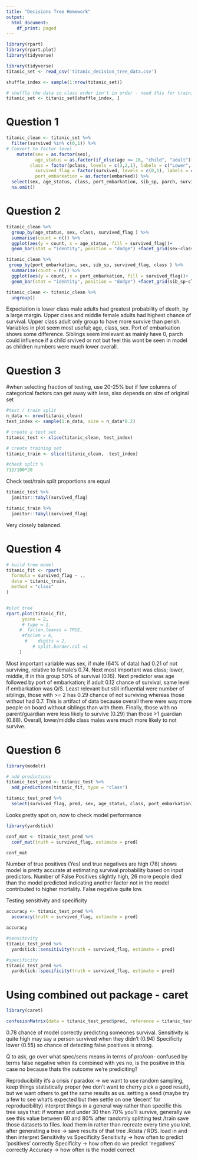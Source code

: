 ```yaml
---
title: "Decisions Tree Homework"
output:
  html_document:
    df_print: paged
---
```


```r
library(rpart)
library(rpart.plot)
library(tidyverse)

library(tidyverse)
titanic_set <- read_csv('titanic_decision_tree_data.csv')

shuffle_index <- sample(1:nrow(titanic_set))

# shuffle the data so class order isn't in order - need this for training/testing split later on 
titanic_set <- titanic_set[shuffle_index, ]
```

# Question 1

```r
titanic_clean <- titanic_set %>%
  filter(survived %in% c(0,1)) %>%
# Convert to factor level
    mutate(sex = as.factor(sex), 
           age_status = as.factor(if_else(age <= 16, "child", "adult")),
         class = factor(pclass, levels = c(3,2,1), labels = c("Lower", "Middle", "Upper")), 
           survived_flag = factor(survived, levels = c(0,1), labels = c("No", "Yes")), 
           port_embarkation = as.factor(embarked)) %>%
  select(sex, age_status, class, port_embarkation, sib_sp, parch, survived_flag) %>%
  na.omit()
```


# Question 2

```r
titanic_clean %>% 
  group_by(age_status, sex, class, survived_flag ) %>% 
  summarise(count = n()) %>% 
  ggplot(aes(y = count, x = age_status, fill = survived_flag))+
  geom_bar(stat = "identity", position = "dodge") +facet_grid(sex~class)
```

```r
titanic_clean %>%
 group_by(port_embarkation, sex, sib_sp, survived_flag, class ) %>% 
  summarise(count = n()) %>% 
  ggplot(aes(y = count, x = port_embarkation, fill = survived_flag))+
  geom_bar(stat = "identity", position = "dodge") +facet_grid(sib_sp~class)
```

```r
titanic_clean <- titanic_clean %>% 
  ungroup()
```



Expectation is lower class male adults had greatest probability of death, by a large margin. Upper class and middle female adults had highest chance of survival. Upper class adult only group to have more survive than perish. Variables in plot seem most useful; age, class, sex. Port of embarkation shows some difference. Siblings seem irrelevant as mainly have 0, parch could influence if a child srvived or not but feel this wont be seen in model as children numbers were much lower overall. 

# Question 3 
#when selecting fraction of testing, use 20-25% but if few columns of categorical factors can get away with less, also depends on size of original set

```r
#test / train split
n_data <- nrow(titanic_clean)
test_index <- sample(1:n_data, size = n_data*0.2)

# create a test set
titanic_test <- slice(titanic_clean, test_index)

# create training set
titanic_train <- slice(titanic_clean, -test_index)

#check split %
712/100*20
```
Check test/train split proportions are equal
```r
titanic_test %>% 
  janitor::tabyl(survived_flag)
```
```r
titanic_train %>% 
  janitor::tabyl(survived_flag)
```
Very closely balanced. 

# Question 4 

```r
# build tree model
titanic_fit <- rpart(
  formula = survived_flag ~ .,
  data = titanic_train,
  method = "class"
)


#plot tree
rpart.plot(titanic_fit,
      yesno = 2, 
      # type = 2, 
     #  fallen.leaves = TRUE,
      #faclen = 6,
       #    digits = 2, 
          # split.border.col =1
     )


```

Most important variable was sex, if male (64% of data) had  0.21 of not surviving, relative to female's 0.74. Next most important was class; lower, middle, if in this group 50% of survival (0.16). Next predictor was age followed by port of embarkation; if adult 0.12 chance of survival, same level if embarkation was Q/S. Least relevant but still influential were number of siblings, those with >= 2 has 0.29 chance of not surviving whereas those without had 0.7. This is artifact of data because overall there were way more people on board without siblings than with them. Finally, those with no parent/guardian were less likely to survive (0.29) than those >1 guardian (0.88). Overall, lower/middle class males were much more likely to not survive. 

# Question 6

```r
library(modelr)
```
```r
# add predictions
titanic_test_pred <- titanic_test %>% 
  add_predictions(titanic_fit, type = "class")
```

```r
titanic_test_pred %>% 
  select(survived_flag, pred, sex, age_status, class, port_embarkation)
```
Looks pretty spot on, now to check model performance

```r
library(yardstick)

conf_mat <- titanic_test_pred %>% 
  conf_mat(truth = survived_flag, estimate = pred)

conf_mat

```


Number of true positives (Yes) and true negatives are high (78) shows model is pretty accurate at estimating survival probability based on input predictors. Number of False Positives slightly high, 26 more people died than the model predicted indicating another factor not in the model contributed to higher mortality. False negative quite low. 


Testing sensitivity and specificity
```r
accuracy <- titanic_test_pred %>% 
  accuracy(truth = survived_flag, estimate = pred)

accuracy
```




```r
#sensitivity 
titanic_test_pred %>%
  yardstick::sensitivity(truth = survived_flag, estimate = pred)
```

```r
#specificity 
titanic_test_pred %>%
  yardstick::specificity(truth = survived_flag, estimate = pred)
```
# Using combined out package - caret
```r
library(caret)

confusionMatrix(data = titanic_test_pred$pred, reference = titanic_test_pred$survived_flag)

```
0.78 chance of model correctly predicting someones survival. Sensitivity is quite high may say a person survived when they didn't (0.94) Specificity lower (0.55) so chance of detecting false positives is strong. 


Q to ask, go over what spec/sens means in terms of pro/con- confused by terms false negative when its combined with yes no, is the positive in this case no because thats the outcome we're prediciting?






###################################################################################

Reproducibility
it's a crisis / paradox -> we want to use random sampling, keep things statistically proper (we don't want to cherry pick a good result), but we want others to get the same results as us.
setting a seed (maybe try a few to see what's expected but then settle on one 'decent' for reproducibility)
interpret things in a general way rather than specific
this tree says that: if woman and under 30 then 70% you'll survive, generally we see this value between 60 and 80%
after randomly splitting test /train save those datasets to files. load them in rather than recreate every time you knit.
after generating a tree -> save results of that tree .Rdata / RDS. load in and then interpret
Sensitivity vs Specificity
Sensitivity -> how often to predict 'positives' correctly
Specificity -> how often do we predict 'negatives' correctly
Accuracy -> how often is the model correct
